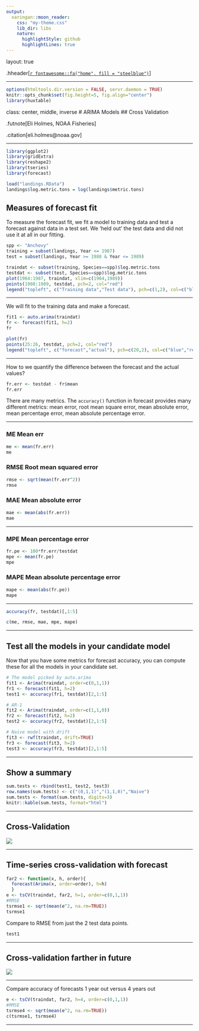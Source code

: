 ```yaml
---
output:
  xaringan::moon_reader:
    css: "my-theme.css"
    lib_dir: libs
    nature:
      highlightStyle: github
      highlightLines: true
---
```


layout: true

.hheader[<a href="index.html">`r fontawesome::fa("home", fill = "steelblue")`</a>]

---

```r
options(htmltools.dir.version = FALSE, servr.daemon = TRUE)
knitr::opts_chunk$set(fig.height=5, fig.align="center")
library(huxtable)
```

class: center, middle, inverse
# ARIMA Models
## Cross Validation

.futnote[Eli Holmes, NOAA Fisheries]

.citation[eli.holmes@noaa.gov]

---

```r
library(ggplot2)
library(gridExtra)
library(reshape2)
library(tseries)
library(forecast)
```

```r
load("landings.RData")
landings$log.metric.tons = log(landings$metric.tons)
```

## Measures of forecast fit

To measure the forecast fit, we fit a model to training data and test a forecast against data in a test set.  We 'held out' the test data and did not use it at all in our fitting.

```r
spp <- "Anchovy"
training = subset(landings, Year <= 1987)
test = subset(landings, Year >= 1988 & Year <= 1989)

traindat <- subset(training, Species==spp)$log.metric.tons
testdat <- subset(test, Species==spp)$log.metric.tons
plot(1964:1987, traindat, xlim=c(1964,1989))
points(1988:1989, testdat, pch=2, col="red")
legend("topleft", c("Training data","Test data"), pch=c(1,2), col=c("black", "red"))
```

---

We will fit to the training data and make a forecast.

```r
fit1 <- auto.arima(traindat)
fr <- forecast(fit1, h=2)
fr
```

```r
plot(fr)
points(25:26, testdat, pch=2, col="red")
legend("topleft", c("forecast","actual"), pch=c(20,2), col=c("blue","red"))
```

---

How to we quantify the difference between the forecast and the actual values?

```r
fr.err <- testdat - fr$mean
fr.err
```

There are many metrics.  The `accuracy()` function in forecast provides many different metrics: mean error, root mean square error, mean absolute error, mean percentage error, mean absolute percentage error.

---

### ME Mean err

```r
me <- mean(fr.err)
me
```

### RMSE Root mean squared error

```r
rmse <- sqrt(mean(fr.err^2))
rmse
```

### MAE Mean absolute error

```r
mae <- mean(abs(fr.err))
mae
```

---

### MPE Mean percentage error

```r
fr.pe <- 100*fr.err/testdat
mpe <- mean(fr.pe)
mpe
```

### MAPE Mean absolute percentage error

```r
mape <- mean(abs(fr.pe))
mape
```

---

```r
accuracy(fr, testdat)[,1:5]
```

```r
c(me, rmse, mae, mpe, mape)
```

---

## Test all the models in your candidate model

Now that you have some metrics for forecast accuracy, you can compute these for all the models in your candidate set.

```r
# The model picked by auto.arima
fit1 <- Arima(traindat, order=c(0,1,1))
fr1 <- forecast(fit1, h=2)
test1 <- accuracy(fr1, testdat)[2,1:5]

# AR-1
fit2 <- Arima(traindat, order=c(1,1,0))
fr2 <- forecast(fit2, h=2)
test2 <- accuracy(fr2, testdat)[2,1:5]

# Naive model with drift
fit3 <- rwf(traindat, drift=TRUE)
fr3 <- forecast(fit3, h=2)
test3 <- accuracy(fr3, testdat)[2,1:5]
```

---

## Show a summary

```r
sum.tests <- rbind(test1, test2, test3)
row.names(sum.tests) <- c("(0,1,1)","(1,1,0)","Naive")
sum.tests <- format(sum.tests, digits=3)
knitr::kable(sum.tests, format="html")
```
---

## Cross-Validation

![](figs/tsCV1.png)

---

## Time-series cross-validation with forecast

```r
far2 <- function(x, h, order){
  forecast(Arima(x, order=order), h=h)
  }
e <- tsCV(traindat, far2, h=1, order=c(0,1,1))
#RMSE
tsrmse1 <- sqrt(mean(e^2, na.rm=TRUE))
tsrmse1
```

Compare to RMSE from just the 2 test data points.
```r
test1
```

---

## Cross-validation farther in future

![](figs/tsCV4.png)

---

Compare accuracy of forecasts 1 year out versus 4 years out

```r
e <- tsCV(traindat, far2, h=4, order=c(0,1,1))
#RMSE
tsrmse4 <- sqrt(mean(e^2, na.rm=TRUE))
c(tsrmse1, tsrmse4)
```

---


